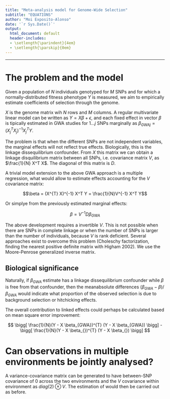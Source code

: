 ```yaml
---
title: "Meta-analysis model for Genome-Wide Selection"
subtitle: "EQUATIONS"
author: "Moi Exposito-Alonso"
date: '`r Sys.Date()`'
output:
  html_document: default
  header-includes:
  - \setlength{\parindent}{4em}
  - \setlength{\parskip}{0em}
---
```

*****

# The problem and the model

Given a population of $N$ individuals genotyped for $M$ SNPs and for which a normally-distributed fitness phenotype $Y$ is measured, we aim to empirically estimate coefficients of selection through the genome. 

$X$ is the genome matrix wih $N$ rows and $M$ columns. A regular multivariate linear model can be written as $Y = X\beta + \epsilon$, and each fixed effect in vector $\beta$ is tipically estimated in GWA studies for $1...j$ SNPs marginally as $\beta_{GWA j} = (X^{T}_{j}X_{j})^{-1} X_{j}^T Y$. 

The problem is that when the different SNPs are not independent variables, the marginal effects will not reflect true effects. Biologically, this is the linkage dissequilibrium confounder. From $X$ this matrix we can obtain a linkage disquilibrium matrix between all SNPs, i.e. covariance matrix $V$, as $\frac{1}{N} X^T X$. The diagonal of this matrix is $D$.

A trivial model extension to the above GWA approach is a multiple regression, what would allow to estimate \beta effects accounting for the $V$ covariance matrix: 

$$\beta = (X^{T} X)^{-1} X^T Y = \frac{1}{N}V^{-1} X^T Y$$

Or simplye from the previously estimated marginal effects: 

$$\beta=V^{-1}D\beta_{GWA}$$

The above development requires a invertible $V$. This is not possible when there are SNPs in complete linkage or when the number of SNPs is larger than the number of individuals, because $V$ is rank deficient. Several approaches exist to overcome this problem (Choleschy factorization, finding the nearest positive definite matrix with Higham 2002). We use the Moore-Penrose generalized inverse matrix. 

## Biological significance

Naturally, if $\beta_{GWA}$ estimate has a linkage dissequilibrium confounder while $\beta$ is free from that confounder, then the meanabsolute differences $(\beta_{GWA} - \beta) /\beta_{GWA}$ would indicate what proportion of the observed selection is due to background selection or hitchicking effects.

The overall contribution to linked effects could perhaps be calculated based on mean square error improvement:

$$ \bigg[ \frac{1}{N}(Y - X \beta_{GWA})^{T} (Y - X \beta_{GWA}) \bigg] -  \bigg[ \frac{1}{N}(Y - X \beta_{})^{T} (Y - X \beta_{}) \bigg] $$


# Can observations in multiple environments be jointly analysed?

A variance-covariance matrix can be generated to have between-SNP covariance of 0 across the two environments and the $V$ covariance within environment as $diag(2) \otimes V$. The estimation of \beta would then be carried out as before.


